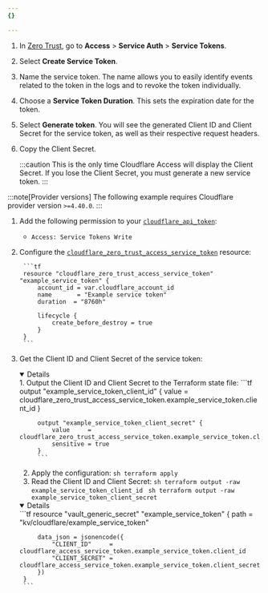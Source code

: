 ```yaml
---
{}

---
```



<Tabs syncKey="dashPlusAPI"> <TabItem label="Dashboard">

1. In [Zero Trust](https://one.dash.cloudflare.com), go to **Access** > **Service Auth** > **Service Tokens**.

2. Select **Create Service Token**.

3. Name the service token. The name allows you to easily identify events related to the token in the logs and to revoke the token individually.

4. Choose a **Service Token Duration**. This sets the expiration date for the token.

5. Select **Generate token**. You will see the generated Client ID and Client Secret for the service token, as well as their respective request headers.

6. Copy the Client Secret.

   :::caution
   This is the only time Cloudflare Access will display the Client Secret. If you lose the Client Secret, you must generate a new service token.
   :::

</TabItem> <TabItem label="Terraform (v4)">

:::note[Provider versions]
The following example requires Cloudflare provider version `>=4.40.0`.
:::

1. Add the following permission to your [`cloudflare_api_token`](https://registry.terraform.io/providers/cloudflare/cloudflare/4.40.0/docs/resources/api_token):
	- `Access: Service Tokens Write`

2. Configure the [`cloudflare_zero_trust_access_service_token`](https://registry.terraform.io/providers/cloudflare/cloudflare/4.40.0/docs/resources/zero_trust_access_service_token) resource:

		```tf
		resource "cloudflare_zero_trust_access_service_token" "example_service_token" {
			account_id = var.cloudflare_account_id
			name       = "Example service token"
			duration  = "8760h"

			lifecycle {
				create_before_destroy = true
			}
		}
		```

3. Get the Client ID and Client Secret of the service token:

	<Details header="Example: Output to CLI" open = {false}>
  	1. Output the Client ID and Client Secret to the Terraform state file:
			```tf
			output "example_service_token_client_id" {
				value     = cloudflare_zero_trust_access_service_token.example_service_token.client_id
			}

			output "example_service_token_client_secret" {
				value     = cloudflare_zero_trust_access_service_token.example_service_token.client_secret
				sensitive = true
			}
			```
	2. Apply the configuration:
			```sh
			terraform apply
			```
	3. Read the Client ID and Client Secret:
			```sh
			terraform output -raw example_service_token_client_id
			```
			```sh
			terraform output -raw example_service_token_client_secret
			```
	</Details>

	<Details header="Example: Store in HashiCorp Vault" open = {false}>
    ```tf
		resource "vault_generic_secret" "example_service_token" {
			path         = "kv/cloudflare/example_service_token"

			data_json = jsonencode({
				"CLIENT_ID"     = cloudflare_access_service_token.example_service_token.client_id
				"CLIENT_SECRET" = cloudflare_access_service_token.example_service_token.client_secret
			})
		}
		```
	</Details>


</TabItem> </Tabs>
